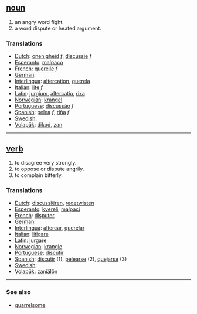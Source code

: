== [[noun]] ==
# an angry word fight.
# a word dispute or heated argument.

=== Translations ===
*[[Dutch]]: [[onenigheid]] ''f'', [[discussie]] ''f''
*[[Esperanto]]: [[malpaco]]
*[[French]]: [[querelle]] ''f''
*[[German]]: [[]]
*[[Interlingua]]: [[altercation]], [[querela]]
*[[Italian]]: [[lite]] ''f''
*[[Latin]]: [[jurgium]], [[altercatio]], [[rixa]]
*[[Norwegian]]: [[krangel]]
*[[Portuguese]]: [[discussão]] ''f''
*[[Spanish]]: [[pelea]] ''f'', [[riña]] ''f''
*[[Swedish]]: [[]]
*[[Volapük]]: [[dikod]], [[zan]]

----

== [[verb]] ==
# to disagree very strongly.
# to oppose or dispute angrily.
# to complain bitterly.

=== Translations ===
*[[Dutch]]: [[discussiëren]], [[redetwisten]]
*[[Esperanto]]: [[kvereli]], [[malpaci]]
*[[French]]: [[disputer]]
*[[German]]: [[]]
*[[Interlingua]]: [[altercar]], [[querelar]]
*[[Italian]]: [[litigare]]
*[[Latin]]: [[jurgare]]
*[[Norwegian]]: [[krangle]]
*[[Portuguese]]: [[discutir]]
*[[Spanish]]: [[discutir]] (1), [[pelearse]] (2), [[quejarse]] (3)
*[[Swedish]]: [[]]
*[[Volapük]]: [[zaniälön]]

----

=== See also ===
*[[quarrelsome]]